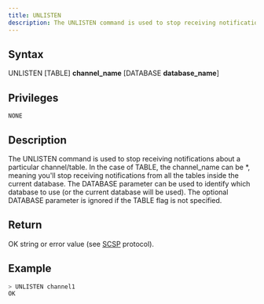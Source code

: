 ```yaml
---
title: UNLISTEN
description: The UNLISTEN command is used to stop receiving notifications about a particular channel/table
---
```


## Syntax

UNLISTEN [TABLE] **channel_name** [DATABASE **database_name**]

## Privileges

```
NONE
```

## Description

The UNLISTEN command is used to stop receiving notifications about a particular channel/table.
In the case of TABLE, the channel_name can be *, meaning you'll stop receiving notifications from all the tables inside the current database.
The DATABASE parameter can be used to identify which database to use (or the current database will be used).
The optional DATABASE parameter is ignored if the TABLE flag is not specified.

## Return

OK string or error value (see [SCSP](https://github.com/sqlitecloud/sdk/blob/master/PROTOCOL.md) protocol).

## Example

```bash
> UNLISTEN channel1
OK
```
